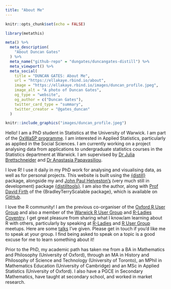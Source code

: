 ```yaml
---
title: "About Me"
---
```


```r
knitr::opts_chunk$set(echo = FALSE)
```

```r
library(metathis)

meta() %>%
  meta_description(
    "About Duncan Gates"
  ) %>%
  meta_name("github-repo" = "dungates/duncangates-distill") %>%
  meta_viewport() %>%
  meta_social(
    title = "DUNCAN GATES: About Me",
    url = "https://ellakaye.rbind.io/about",
    image = "https://ellakaye.rbind.io/images/duncan_profile.jpeg",
    image_alt = "A photo of Duncan Gates",
    og_type = "website",
    og_author = c("Duncan Gates"),
    twitter_card_type = "summary",
    twitter_creator = "@gates_duncan"
  )
```


```r
knitr::include_graphics("images/duncan_profile.jpeg")
```


Hello! I am a PhD student in Statistics at the University of Warwick. I am part of the [OxWaSP programme](http://www.oxwasp-cdt.ac.uk). I am interested in Applied Statistics, particularly as applied in the Social Sciences. I am currently working on a project analysing data from applications to undergraduate statistics courses in the Statistics department at Warwick. I am supervised by [Dr Julia Brettschneider](https://warwick.ac.uk/fac/sci/statistics/staff/academic-research/brettschneider/) and [Dr Anastasia Papavasiliou](https://warwick.ac.uk/fac/sci/statistics/staff/academic-research/papavasiliou/).

I love R! I use it daily in my PhD work for analysing and visualising data, as well as for personal projects. This website is built using the [{distill}](https://rstudio.github.io/distill/) package, alongside my and [John Paul Helveston's](https://www.jhelvy.com) (very much still in development) package [{distilltools}](https://ellakaye.github.io/distilltools/). I am also the author, along with [Prof David Firth](https://warwick.ac.uk/fac/sci/statistics/staff/academic-research/firth/) of the {BradleyTerryScalable package}, which is available on [GitHub](https://github.com/dungates/BradleyTerryScalable). 

I love the R community! I am the previous co-organiser of the [Oxford R User Group](https://www.meetup.com/Oxford-R-User-Group/) and also a member of the [Warwick R User Group](https://www.meetup.com/Warwick-useRs/) and [R-Ladies Coventry](https://www.meetup.com/rladies-coventry/). I get great pleasure from sharing what I know/am learning about R with others, particularly by speaking at [R-Ladies](https://rladies.org) and [R User Group](https://benubah.github.io/r-community-explorer/rugs.html) meetups. Here are some [talks](talks.html) I've given. Please get in touch if you'd like me to speak at your group. I find being asked to speak on a topic is a good excuse for me to learn something about it!

Prior to the PhD, my academic path has taken me from a BA in Mathematics and Philosophy (University of Oxford), through an MA in History and Philosophy of Science and Technology (University of Toronto), an MPhil in Mathematics Education (University of Cambridge) and an MSc in Applied Statistics (University of Oxford). I also have a PGCE in Secondary Mathematics, have taught at secondary school, and worked in market research.

